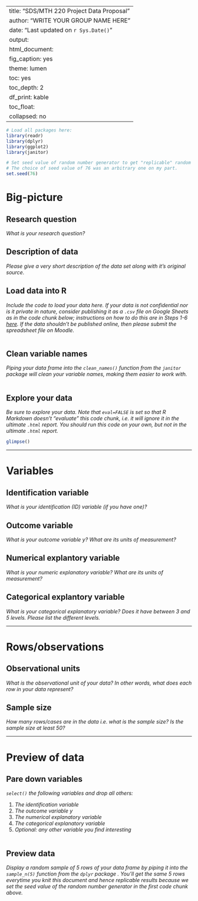 
---
title: "SDS/MTH 220 Project Data Proposal"
author: "WRITE YOUR GROUP NAME HERE"
date: "Last updated on `r Sys.Date()`"
output:
  html_document:
    fig_caption: yes
    theme: lumen
    toc: yes
    toc_depth: 2
    df_print: kable
    toc_float:
      collapsed: no
---

```r
# Load all packages here:
library(readr)
library(dplyr)
library(ggplot2)
library(janitor)

# Set seed value of random number generator to get "replicable" random numbers.
# The choice of seed value of 76 was an arbitrary one on my part.
set.seed(76)
```


# Big-picture

## Research question

_What is your research question?_


## Description of data

_Please give a very short description of the data set along with it's original source._


## Load data into R

_Include the code to load your data here. If your data is not confidential nor is it private in nature, consider publishing it as a `.csv` file on Google Sheets as in the code chunk below; instructions on how to do this are in Steps 1-6 [here](https://twitter.com/rudeboybert/status/1055821846539591680). If the data shouldn't be published online, then please submit the spreadsheet file on Moodle._

```r

```


## Clean variable names

_Piping your data frame into the `clean_names()` function from the `janitor` package will clean your variable names, making them easier to work with._

```r

```


## Explore your data

_Be sure to explore your data. Note that `eval=FALSE` is set so that R Markdown doesn't "evaluate" this code chunk, i.e. it will ignore it in the ultimate `.html` report. You should run this code on your own, but not in the ultimate `.html` report._

```r
glimpse()
```



***



# Variables

## Identification variable

_What is your identification (ID) variable (if you have one)?_


## Outcome variable

_What is your outcome variable $y$? What are its units of measurement?_


## Numerical explantory variable

_What is your numeric explanatory variable? What are its units of measurement?_


## Categorical explantory variable

_What is your categorical explanatory variable? Does it have between 3 and 5 levels. Please list the different levels._



***


# Rows/observations

## Observational units

_What is the observational unit of your data? In other words, what does each row in your data represent?_


## Sample size

_How many rows/cases are in the data i.e. what is the sample size? Is the sample size at least 50?_



***


# Preview of data

## Pare down variables

_`select()` the following variables and drop all others:_

1. _The identification variable_
1. _The outcome variable $y$_
1. _The numerical explanatory variable_
1. _The categorical explanatory variable_
1. _Optional: any other variable you find interesting_


```r

```


## Preview data

_Display a random sample of 5 rows of your data frame by piping it into the `sample_n(5)` function from the `dplyr` package . You'll get the same 5 rows everytime you knit this document and hence replicable results because we set the seed value of the random number generator in the first code chunk above._

```r

```





